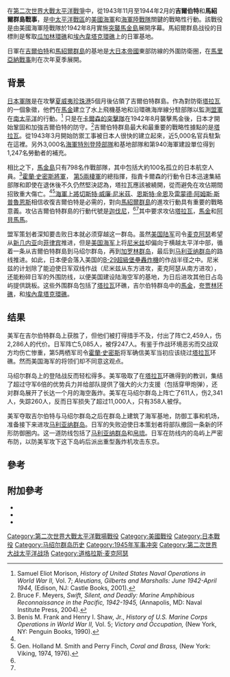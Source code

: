 {{FixBunching|beg}}
{{Infobox Military Conflict
|conflict=吉爾伯特及馬紹爾群島戰事
|partof=[[第二次世界大戰|第二次世界大戰]][[太平洋戰爭|太平洋戰爭]]
|image=[[File:Tarawa.jpg|left]]
|caption=在[[塔拉瓦戰役|塔拉瓦戰役]]期間，[[美國海軍陸戰隊|美國海軍陸戰隊]]進攻日軍一個堅強據點
|date=1943年11月－1944年2月
|place=[[太平洋|太平洋]][[吉爾伯特群島|吉爾伯特]]及[[馬紹爾群島|馬紹爾群島]]
|result=美軍勝利
|combatant1={{flag|United States|1912}}
|combatant2={{flag|Empire of Japan}}
|commander1={{flagicon|United States|1912}} [[切斯特·威廉·尼米茲|切斯特·威廉·尼米茲]]<br />{{flagicon|United States|1912}} [[霍蘭·史密斯|霍蘭·史密斯]]<br />{{flagicon|United States|1912}} {{le|里奇蒙·特納|Richmond K. Turner}}<br />{{flagicon|United States|1912}} {{le|拉爾夫·史密斯|Ralph C. Smith}}<br />{{flagicon|United States|1912}} [[马克·米切尔|马克·米切尔]]<br />{{flagicon|United States|1912}} {{le|哈利·希爾|Harry W. Hill}}<br />{{flagicon|United States|1912}} {{le|托馬斯·華特生|Thomas E. Watson (USMC)}}
|commander2={{flagicon|Japan|alt}} [[阿部孝壮|阿部孝壮]]<br />{{flagicon|Japan|alt}} [[金光久三郎|金光久三郎]]<br />{{flagicon|Japan|alt}} [[柴崎恵次|柴崎恵次]]{{KIA}}<br />{{flagicon|Japan|alt}} [[石川加藤|石川加藤]]<br />{{flagicon|Japan|alt}} [[秋山門造|秋山門造]]{{KIA}}<br />{{flagicon|Japan|alt}} [[原忠一|原忠一]]<br />{{flagicon|Japan|alt}} [[西田慶美|西田慶美]]{{KIA}}
|casualties1= 1,800人陣亡或失蹤<br />4,830人受傷
|casualties2= 17,000人陣亡<br />141人被俘
}}
{{FixBunching|mid}}
{{Campaignbox Gilberts and Marshalls}}
{{FixBunching|mid}}
{{Campaignbox Pacific Ocean}}
{{FixBunching|end}}

在[[第二次世界大戰|第二次世界大戰]][[太平洋戰爭|太平洋戰爭]]中，從1943年11月至1944年2月的'''吉爾伯特'''和'''馬紹爾群島戰事'''，是[[太平洋戰區_(指揮部)|中太平洋戰區]]的[[美國海軍|美國海軍]]和[[美國海軍陸戰隊|海軍陸戰隊]]關鍵的戰略性行動。該戰役是由美國海軍陸戰隊於1942年8月實施[[馬金島的突襲|突襲馬金島]]展開序幕。馬紹爾群島战役的目標則是奪取[[瓜加林環礁|瓜加林環礁]]和[[埃內韋塔克環礁|埃內韋塔克環礁]]上的日軍基地。

日軍在[[吉爾伯特群島|吉爾伯特]]和[[馬紹爾群島|馬紹爾群島]]的基地是[[大日本帝國|大日本帝國]]東部防線的外圍防衛圈，在[[馬里亞納群島及帛琉戰事|馬里亞納戰事]]則在次年夏季展開。

== 背景 ==

[[日本帝國海軍|日本軍隊]]是在攻擊[[夏威夷|夏威夷]][[珍珠港|珍珠港]]5個月後佔領了吉爾伯特群島。作為對防衛[[塔拉瓦|塔拉瓦]]的一個象徵，他們在[[马金群岛|馬金]]建立了水上飛機基地和沿環礁海岸線分駐部隊以監測[[盟國|盟軍]]在[[第二次世界大戰西南太平洋戰區|南太平洋]]的行動。<ref name="Morison">Samuel Eliot Morison, ''History of United States Naval Operations in World War II,'' Vol. 7; ''Aleutians, Gilberts and Marshalls: June 1942-April 1944,'' (Edison, NJ: Castle Books, 2001).</ref> 只是在[[埃文斯·卡爾森＃卡爾森的第27突擊隊|卡爾森的突擊隊]]在1942年8月襲擊馬金後，日本才開始鞏固和加強吉爾伯特的防守。<ref name="Meyers">Bruce F. Meyers, ''Swift, Silent, and Deadly: Marine Amphibious Reconnaissance in the Pacific, 1942-1945,'' (Annapolis, MD: Naval Institute Press, 2004).</ref>吉爾伯特群島最大和最重要的戰略性據點的是[[塔拉瓦環礁|塔拉瓦]]。從1943年3月開始防禦工事被日本人很快的建立起來，近5,000名官兵駐紮在這裡。另外3,000名[[日本海軍特別登陸部隊|海軍特別登陸部隊]]和基地部隊和第940海軍建設單位得到1,247名勞動者的補充。  

相比之下，[[馬金_(島)|馬金島]]只有798名作戰部隊，其中包括大約100名孤立的日本航空人員。<ref name="Frank and Shaw">Benis M. Frank and Henry I. Shaw, Jr., ''History of U.S. Marine Corps Operations in World War II,'' Vol. 5; ''Victory and Occupation,'' (New York, NY: Penguin Books, 1990).</ref>[[霍蘭·史密斯|霍蘭·史密斯]][[將軍_(美國)|將軍]]， [[第5兩棲軍|第5兩棲軍]]的總指揮，指責卡爾森的行動令日本迅速集結部隊和即使在退休後不久仍然堅決認為，塔拉瓦應該被繞開，從而避免在攻佔期間招致重大傷亡。<ref name="Morison"/><ref name="Smith and Finch">Gen. Holland M. Smith and Perry Finch, ''Coral and Brass,'' (New York: Viking, 1974, 1976).</ref>[[海軍上將_(美國)|海軍上將]][[切斯特·威廉·尼米茲|切斯特·威廉·尼米茲]]、[[恩斯特·金恩|恩斯特·金恩]]及[[雷蒙德·阿姆斯·斯普魯恩斯|雷蒙德·阿姆斯·斯普魯恩斯]]相信收復吉爾伯特是必需的，對向[[馬紹爾群島|馬紹爾群島]]的進攻行動具有重要的戰略意義。攻佔吉爾伯特群島的行動代號是[[利斯康姆灣號_(CVE-56)#迦伐尼行動|迦伐尼]]，<ref name="Frank and Shaw"/><ref name="Smith and Finch"/>其中要求攻佔[[塔拉瓦環礁|塔拉瓦]]，[[马金群岛|馬金]]和[[阿贝马马环礁|阿貝馬馬]]。

盟军策划者深知要击败日本就必须穿越这一群岛。虽然[[美国陆军|美国陆军]]司令[[麦克阿瑟|麦克阿瑟]]希望从[[新几内亚|新几内亚]]向[[菲律宾|菲律宾]]推进，但是[[美国海军|美国海军]]上将[[尼米兹|尼米兹]]却偏向于横越太平洋中部，循着一条从吉爾伯特群島到马绍尔群岛，再到[[加罗林群岛|加罗林群岛]]，最后到[[马利亚纳群岛|马利亚纳群岛]]的路线推进。如此，日本便会落入美国的[[B-29超級堡壘轟炸機|B-29超級堡壘轟炸機]]的作战半径之中。尼米兹的计划除了能迫使日军双线作战（尼米兹从东方进攻，麦克阿瑟从南方进攻），还能粉碎日军的外围防线，以便美国建设陆海空军的基地，为日后进攻其他日占岛屿提供跳板。这些外围群岛包括了[[塔拉瓦|塔拉瓦]]环礁，吉尔伯特群岛中的[[马金群岛|馬金]]，[[夸贾林环礁|夸贾林环礁]]，和[[埃內韋塔克環礁|埃內韋塔克環礁]]。

== 结果 ==
美军在吉尔伯特群岛上获胜了，但他们被打得措手不及，付出了阵亡2,459人，伤2,286人的代价。日军阵亡5,085人，被俘247人。有鉴于作战环境恶劣而交战双方均伤亡惨重，第5两栖军司令[[霍蘭·史密斯|霍蘭·史密斯]]将军确信美军当初应该绕过[[塔拉瓦|塔拉瓦]]环礁。然而美国海军的将领们却不同意这观点。

马绍尔群岛上的登陆战反而轻松得多。美军吸取了在[[塔拉瓦|塔拉瓦]]环礁得到的教训，集结了超过守军6倍的优势兵力并给部队提供了强大的火力支援（包括穿甲炮弹），还对群岛展开了长达一个月的海空轰炸。美军在马绍尔群岛上阵亡了611人，伤2,341人，失踪260人，反而日军损失了超过11,000人，只有358人被俘。

美军夺取吉尔伯特与马绍尔群岛之后在群岛上建筑了海军基地，防御工事和机场，准备接下来进攻[[马利亚纳群岛|马利亚纳群岛]]。日军的失败迫使日本策划者将部队撤回一条新的环形防御圈内。这一道防线包括了[[马利亚纳群岛|马利亚纳群岛]]和[[帛琉|帛琉]]。日军在防线内的岛屿上严密布防，以防美军攻下这下岛屿后派出重型轰炸机攻击东京。

== 參考 ==

{{reflist}}

== 附加參考 ==

*{{cite book
 | last = Drea
 | first = Edward J.
 | authorlink = 
 | coauthors = 
 | year = 1998
 | chapter = An Allied Interpretation of the Pacific War
 | title = In the Service of the Emperor:  Essays on the Imperial Japanese Army
 | publisher = University of Nebraska Press
 | location = Nebraska
 | isbn = 0-8032-1708-0
}}
*{{cite web
| last = Dyer
| first = George Carroll
| authorlink = 
| coauthors = 
| date = 
| year = 
| month = 
| url = http://www.ibiblio.org/hyperwar/USN/ACTC/index.html
| title = The Amphibians Came to Conquer:  The Story of Admiral Richmond Kelly Turner
| format = mdy
| work = 
| pages = 
| publisher = United States Government Printing Office
| language = 
| accessdate = October 20, 2006
| archive-date = 2011-05-21
| archive-url = https://web.archive.org/web/20110521010748/http://ibiblio.org/hyperwar/USN/ACTC/index.html
| dead-url = no
}}
*{{cite book
 | last = Hoyt
 | first = Edwin P.
 | authorlink = 
 | coauthors = 
 | year = 1978
 | chapter = 
 | title = Storm Over the Gilberts: War in the Central Pacific 1943
 | publisher = Mason/Charter
 | location = 
 | id = ASIN B001RSIDF8
}}

{{World War II}}

[[Category:第二次世界大戰太平洋戰場戰役|Category:第二次世界大戰太平洋戰場戰役]]
[[Category:美國戰役|Category:美國戰役]]
[[Category:日本戰役|Category:日本戰役]]
[[Category:马绍尔群岛历史|Category:马绍尔群岛历史]]
[[Category:1945年军事冲突|Category:1945年军事冲突]]
[[Category:第二次世界大战太平洋战场|Category:第二次世界大战太平洋战场]]
[[Category:道格拉斯·麦克阿瑟|Category:道格拉斯·麦克阿瑟]]